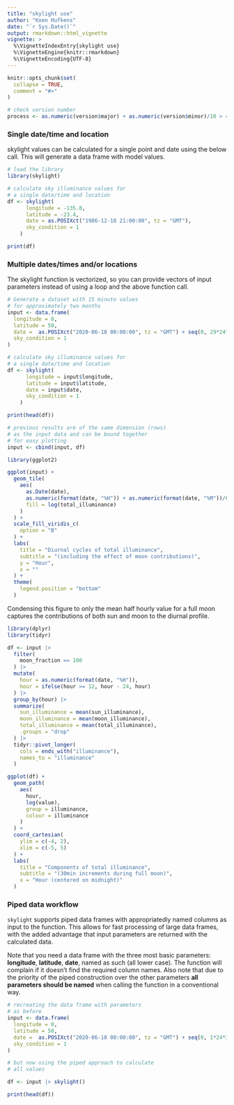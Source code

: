 ```yaml
---
title: "skylight use"
author: "Koen Hufkens"
date: "`r Sys.Date()`"
output: rmarkdown::html_vignette
vignette: >
  %\VignetteIndexEntry{skylight use}
  %\VignetteEngine{knitr::rmarkdown}
  %\VignetteEncoding{UTF-8}
---
```


```r
knitr::opts_chunk$set(
  collapse = TRUE,
  comment = "#>"
)
```

```r
# check version number
process <- as.numeric(version$major) + as.numeric(version$minor)/10 > 4.2
```

### Single date/time and location

skylight values can be calculated for a single point and date using the below call. This will generate a data frame with model values.

```r
# load the library
library(skylight)

# calculate sky illuminance values for
# a single date/time and location
df <- skylight(
      longitude = -135.8,
      latitude = -23.4,
      date = as.POSIXct("1986-12-18 21:00:00", tz = "GMT"),
      sky_condition = 1
    )

print(df)
```

### Multiple dates/times and/or locations

The skylight function is vectorized, so you can provide vectors of input parameters instead of using a loop and the above function call.

```r
# Generate a dataset with 15 minute values
# for approximately two months
input <- data.frame(
  longitude = 0,
  latitude = 50,
  date =  as.POSIXct("2020-06-18 00:00:00", tz = "GMT") + seq(0, 29*24*3600, 1800),
  sky_condition = 1
)

# calculate sky illuminance values for
# a single date/time and location
df <- skylight(
      longitude = input$longitude,
      latitude = input$latitude,
      date = input$date,
      sky_condition = 1
    )

print(head(df))

# previous results are of the same dimension (rows)
# as the input data and can be bound together
# for easy plotting
input <- cbind(input, df)
```

```r
library(ggplot2)

ggplot(input) +
  geom_tile(
    aes(
      as.Date(date),
      as.numeric(format(date, "%H")) + as.numeric(format(date, "%M"))/60,
      fill = log(total_illuminance)
    )
  ) +
  scale_fill_viridis_c(
    option = "B"
  ) +
  labs(
    title = "Diurnal cycles of total illuminance",
    subtitle = "(including the effect of moon contributions)",
    y = "Hour",
    x = ""
  ) +
  theme(
    legend.position = "bottom"
  )
```

Condensing this figure to only the mean half hourly value for a full moon captures the contributions of both sun and moon to the diurnal profile.

```r
library(dplyr)
library(tidyr)

df <- input |>
  filter(
    moon_fraction == 100
  ) |>
  mutate(
    hour = as.numeric(format(date, "%H")),
    hour = ifelse(hour >= 12, hour - 24, hour)
  ) |>
  group_by(hour) |>
  summarize(
    sun_illuminance = mean(sun_illuminance),
    moon_illuminance = mean(moon_illuminance),
    total_illuminance = mean(total_illuminance),
    .groups = "drop"
  ) |>
  tidyr::pivot_longer(
    cols = ends_with("illuminance"),
    names_to = "illuminance"
  )

ggplot(df) +
  geom_path(
    aes(
      hour,
      log(value),
      group = illuminance,
      colour = illuminance
    )
  ) +
  coord_cartesian(
    ylim = c(-4, 2),
    xlim = c(-5, 5)
  ) +
  labs(
    title = "Components of total illuminance",
    subtitle = "(30min increments during full moon)",
    x = "Hour (centered on midnight)"
  )

```

### Piped data workflow

`skylight` supports piped data frames with appropriatedly named columns as input
to the function. This allows for fast processing of large data frames, with the
added advantage that input parameters are returned with the calculated data.

Note that you need a data frame with the three most basic parameters: **longitude**, 
**latitude**, **date**, named as such (all lower case). The function will complain 
if it doesn't find the required column names. Also note that due to the priority
of the piped construction over the other parameters **all parameters should be named**
when calling the function in a conventional way.

```r
# recreating the data frame with parameters
# as before
input <- data.frame(
  longitude = 0,
  latitude = 50,
  date =  as.POSIXct("2020-06-18 00:00:00", tz = "GMT") + seq(0, 1*24*3600, 1800),
  sky_condition = 1
)

# but now using the piped approach to calculate
# all values

df <- input |> skylight()

print(head(df))
```





